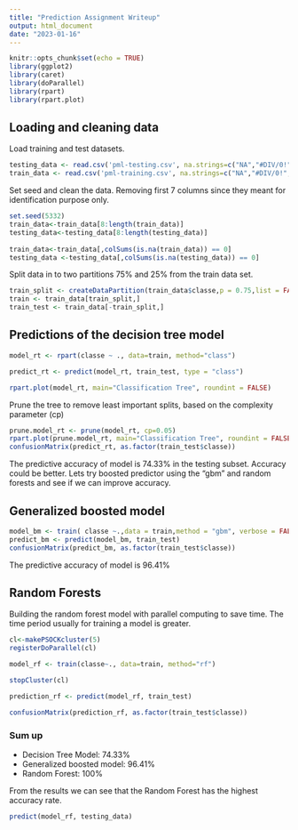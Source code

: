 ---
title: "Prediction Assignment Writeup"
output: html_document
date: "2023-01-16"
---

```{r setup, include=FALSE}
knitr::opts_chunk$set(echo = TRUE)
library(ggplot2)
library(caret)
library(doParallel)
library(rpart)
library(rpart.plot)
```
## Loading and cleaning data

Load training and test datasets.
```{r}
testing_data <- read.csv('pml-testing.csv', na.strings=c("NA","#DIV/0!","")) 
train_data <- read.csv('pml-training.csv', na.strings=c("NA","#DIV/0!","")) 
```
Set seed and clean the data. Removing first 7 columns since they meant for identification purpose only.
```{r}
set.seed(5332)
train_data<-train_data[8:length(train_data)] 
testing_data<-testing_data[8:length(testing_data)]
  
train_data<-train_data[,colSums(is.na(train_data)) == 0]
testing_data <-testing_data[,colSums(is.na(testing_data)) == 0] 
```

Split data in to two partitions 75% and 25% from the train data set.
```{r}
train_split <- createDataPartition(train_data$classe,p = 0.75,list = FALSE)
train <- train_data[train_split,]
train_test <- train_data[-train_split,]
```


## Predictions of the decision tree model
```{r}

model_rt <- rpart(classe ~ ., data=train, method="class")

predict_rt <- predict(model_rt, train_test, type = "class")

rpart.plot(model_rt, main="Classification Tree", roundint = FALSE)
```
Prune the tree to remove least important splits, based on the complexity parameter (cp)

```{r}
prune.model_rt <- prune(model_rt, cp=0.05)
rpart.plot(prune.model_rt, main="Classification Tree", roundint = FALSE)
confusionMatrix(predict_rt, as.factor(train_test$classe))
```


The predictive accuracy of model is 74.33% in the testing subset.
Accuracy could be better. Lets try boosted predictor using the “gbm” and  random forests and see if we can improve accuracy.


## Generalized boosted model
```{r}
model_bm <- train( classe ~.,data = train,method = "gbm", verbose = FALSE)
predict_bm <- predict(model_bm, train_test)
confusionMatrix(predict_bm, as.factor(train_test$classe))
```
The predictive accuracy of model is 96.41% 


## Random Forests
Building the random forest model with parallel computing to save time.
The time period usually for training a model is greater.
```{r}
cl<-makePSOCKcluster(5)
registerDoParallel(cl)

model_rf <- train(classe~., data=train, method="rf")

stopCluster(cl)

prediction_rf <- predict(model_rf, train_test)

confusionMatrix(prediction_rf, as.factor(train_test$classe))
```



### Sum up

* Decision Tree Model: 74.33%
* Generalized boosted model: 96.41% 
* Random Forest: 100%

From the results we can see that the Random Forest has the highest accuracy rate.

```{r}
predict(model_rf, testing_data)
```



